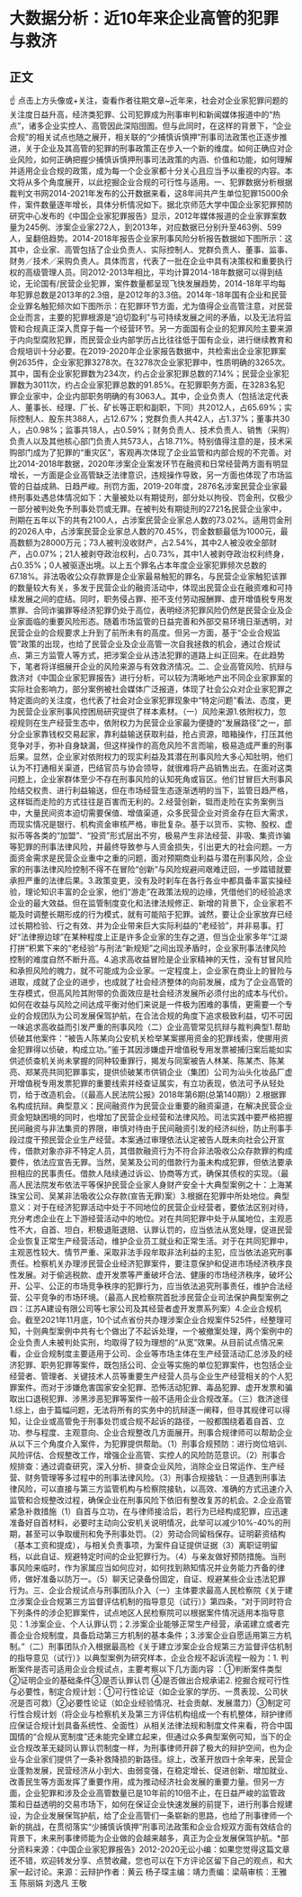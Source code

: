 # 大数据分析：近10年来企业高管的犯罪与救济
## 正文
☝ 点击上方头像或+关注，查看作者往期文章~近年来，社会对企业家犯罪问题的关注度日益升高，经济类犯罪、公司犯罪成为刑事审判和新闻媒体报道中的“热点”，诸多企业实控人、高管因此深陷囹圄。但与此同时，在这样的背景下，“企业合规”的相关试点也随之展开，相关联的“少捕慎诉慎押”刑事司法政策也正逐步推进，关于企业及其高管的犯罪的刑事政策正在步入一个新的维度。如何正确应对企业风险，如何正确把握少捕慎诉慎押刑事司法政策的内涵、价值和功能，如何理解并适用企业合规的政策，成为每一个企业家都十分关心且应当予以重视的内容。本文将从多个角度展开，以此挖掘企业合规的可行性与适用。一、犯罪数据分析根据裁判文书网2014-2021年发布的公开数据来看，这8年间共产生单位犯罪15000余件，案件数量逐年增长，具体分析情况如下。据北京师范大学中国企业家犯罪预防研究中心发布的《中国企业家犯罪报告》显示，2012年媒体报道的企业家罪案数量为245例、涉案企业家272人，到2013年，对应数据已分别升至463例、599人，呈翻倍趋势。2014-2018年报告企业家刑事风险分析报告数据如下图所示：这其中，企业家、高管包括了企业负责人、实际控制人、党群负责人、董事、监事、财务／技术／采购负责人。具体而言，代表了一批在企业中具有决策权和重要执行权的高级管理人员。同2012-2013年相比，平均计算2014-18年数据可以得到结论，无论国有/民营企业犯罪，案件数量都呈现飞快发展趋势，2014-18年平均每年犯罪总数是2013年的2.3倍，是2012年的3.3倍。2014年-18年国有企业和民营企业罪名触犯频次如下图所示：在犯罪环节方面，尤为值得企业高管注意，对民营企业而言，主要的犯罪根源是“迫切盈利”与可持续发展之间的矛盾，以及无法将监管和合规真正深入贯穿于每一个经营环节。另一方面国有企业的犯罪风险主要来源于内向型腐败犯罪，而民营企业内部学历占比往往低于国有企业，进行继续教育和合规培训十分必要。在2019-2020年企业家报告数据中，共检索出企业家犯罪案例2635件，企业家犯罪3278次。在3278次企业家犯罪中，性质明确的3265次。其中，国有企业家犯罪数为234次，约占企业家犯罪总数的7.14%；民营企业家犯罪数为3011次，约占企业家犯罪总数的91.85%。在犯罪职务方面，在3283名犯罪企业家中，企业内部职务明确的有3063人。其中，企业负责人（包括法定代表人、董事长、经理、厂长、矿长等正职和副职，下同）共2012人，占65.69%；实际控制人、股东共388人，占12.67%；党群负责人共42人，占1.37%；董事共30人，占0.98%；监事共18人，占0.59%；财务负责人、技术负责人、销售（采购）负责人以及其他核心部门负责人共573人，占18.71%。特别值得注意的是，技术采购部门成为了犯罪的“重灾区”，客观再次体现了企业监管和内部合规的不完善。对比2014-2018年数据，2020年涉案企业案发环节在融资和日常经营两方面有明显增长，一方面是企业高管缺乏法律意识，违规操作导致，另一方面也体现了市场监管的日益成熟、日趋严峻。刑罚方面，2019-20年度，2876名涉案民营企业家最终刑事处遇总体情况如下：大量被处以有期徒刑，部分处以拘役、罚金刑，仅极少一部分被判处免予刑事处罚或无罪。在被判处有期徒刑的2721名民营企业家中，刑期在五年以下的共有2100人，占涉案民营企业家总人数的73.02%。适用罚金刑的2026人中，占涉案民营企业家总人数的70.45%，罚金数额最低为1000元，最高数额为28000万元；73人被判没收财产，占2.54%，其中2人被没收全部财产，占0.07%；21人被剥夺政治权利，占0.73%，其中1人被剥夺政治权利终身，占0.35%；0人被驱逐出境。以上五个罪名占本年度企业家犯罪频次总数的67.18%。非法吸收公众存款罪是企业家最易触犯的罪名，与民营企业家触犯该罪的数量较大有关，多发于民营企业的融资活动中，体现出民营企业在融资难和可持续发展之间的症结。同时，职务侵占罪、拒不支付劳动报酬罪、虚开增值税专用发票罪、合同诈骗罪等经济犯罪仍处于高位，表明经济犯罪风险仍然是民营企业及企业家面临的重要风险形态。随着市场监管的日益完善和外部交易环境日渐透明，对民营企业的合规要求上升到了前所未有的高度。但另一方面，基于“企业合规监管”政策的出现，也给了民营企业及企业高管一次自我拯救的机会，通过合规试点、第三方监管人等方式，把涉案企业从违法犯罪的道路上纠正回来。在此趋势下，笔者将详细展开企业的风险来源与有效救济情况。二、企业高管风险、抗辩与救济对《中国企业家犯罪报告》进行分析，可以较为清晰地产出不同企业家罪案的实际社会影响力，部分案例被社会媒体广泛报道，体现了社会公众对企业家犯罪之特定面向的关注度，也代表了社会对企业家犯罪现象中“特定问题”看法、态度，更为民营企业家刑事风控困局研究提供了样本素材。（一）风险来源1.依附权力，忽视规则在生产经营生态中，依附权力为民营企业家最为便捷的“发展路径”之一，部分企业家靠钱权交易起家，靠利益输送获取利益，抢占资源，暗箱操作，打压其他竞争对手，弥补自身缺漏，但这样操作的高危风险不言而喻，极易造成严重的刑事后果。显然，企业家对依附权力的现实利益及其潜在刑事风险大多心知肚明，他们认为不打通相关渠道，巴结官员与协会领导，就很难将产品销售出去。在面对这类问题上，企业家群体至少不存在刑事风险的认知死角或盲区。他们甘冒巨大刑事风险结交权贵、进行利益输送，但在市场经营生态逐渐透明的当下，监管日趋严格，这样铤而走险的方式往往是百害而无利的。2.经营创新，铤而走险在实务案例当中，大量民间资本迫切需要保值、增值渠道，众多民营企业对资金存在巨大需求，而现实情况是银行、机构资金审核严格，审批复杂。基于以货币、实物、股权、虚拟币等各类的“加盟”、“投资”形式层出不穷，极易产生非法经营、非吸、集资诈骗等犯罪的刑事法律风险，并最终导致参与人资金损失，引出更大的社会问题。一方面资金需求是民营企业重中之重的问题，面对预期商业利益与潜在刑事风险，企业家的刑事法律风险控制不得不在冒险“创新”与风险规避间艰难迂回，一步踏错就要承担严重的法律后果。3.政策变更，没有及时刹车在各行各业中都具备丰富实操经验，理论知识丰富的企业家，他们“游走”在政策法规的边缘，凭借他们的经验追求企业的最大效益。但在监管制度变化和法律法规修正、新增的背景下，企业家若不能及时调整长期形成的行为模式，就有可能陷于犯罪。诚然，要让企业家放弃已经过长期检验、行之有效、并为企业带来巨大实际利益的“老经验”，并非易事。打好“法律擦边球”在某种程度上正是许多企业家的生存之道，但当企业家多年“江湖打拼”积累下来的“老经验”与刑法“新规矩”之间出现矛盾时，企业家刑事法律风险控制的难度自然不断升高。4.追求高收益冒险是企业家精神的天性，没有甘冒风险和承担风险的魄力，就不可能成为企业家。一定程度上，企业家在商业上的冒险与进取，成就了企业的进步，也成就了社会经济整体的向前发展，成为了企业高管的生存模式，但高风险其附带的负面效应是社会经济发展所必须付出的成本与代价。如何在收益与风险之间达成平衡对他们来说是一件极为困难的事情，更需要一个专业的合规团队为公司发展保驾护航，在合法合规的角度下追求极致利益，切不可因一味追求高收益而引发严重的刑事风险（二）企业高管常见抗辩与裁判典型1.帮助侦破其他案件：“被告人陈某向公安机关检举某案挪用资金的犯罪线索，使挪用资金犯罪得以侦破，构成立功。”鉴于其因涉嫌虚开增值税专用发票被捕归案后能如实供述侦查机关尚未掌握的同种较重罪行，揭发与同案被告人林某、陈某杰、陈某亮、郑某亮共同犯罪事实，提供侦破某市供销企业（集团）公司为汕头化妆品厂虚开增值税专用发票犯罪的重要线索并经查证属实，有立功表现，依法可予从轻处罚，给于改造机会。（《最高人民法院公报》2018年第6期(总第140期)）2.根据罪名构成抗辩。典型意义：民间融资作为民营企业重要的融资渠道，在解决民营企业资金短缺困境的同时，也增加了民营企业经营和法律风险。司法实践中要严格把握民间融资与非法集资的界限，审慎对待由于民间融资引发的经济纠纷，防止刑事手段过度干预民营企业生产经营。本案通过审理依法认定被告人既未向社会公开宣传，借款对象亦非不特定人员，其借款融资行为不符合非法吸收公众存款罪的构成要件，依法应宣告无罪。当然，吴某及公司的借款行为虽未构成犯罪，但依法要承担相应的民事责任。借款人陆续通过诉讼、协商等方式，确保其债权的实现。（最高人民法院发布依法平等保护民营企业家人身财产安全十大典型案例之十：上海某珠宝公司、吴某非法吸收公众存款(宣告无罪)案）3.根据在犯罪中所处地位。典型意义：对于在经济犯罪活动中处于不同地位的民营企业经营者，要依法区别对待，充分考虑企业在上下游经营活动中的地位。对在共同犯罪中处于从属地位，主观恶性不大，自首、坦白，积极退赃退赔、认罪认罚的，应当依法从宽处理，促进民营企业恢复正常生产经营活动，维护企业员工就业和正常生活。对于在共同犯罪中，主观恶性较大、情节严重、采取非法手段牟取非法利益的主犯，应当依法追究刑事责任。检察机关办理涉民营企业经济犯罪案件，要注意保护和促进市场经济秩序良性发展。对于偷逃税款、虚开发票等严重破坏合法、健康的市场经济秩序，破坏公开、公平、公正的市场竞争秩序的犯罪行为，应当依法追究刑事责任，维护合法经营、公平竞争的市场环境。（最高人民检察院首批涉民营企业司法保护典型案例之四：江苏A建设有限公司等七家公司及其经营者虚开发票系列案）4.企业合规机会。截至2021年11月底，10个试点省份共办理涉案企业合规案件525件，经整理可知，十则典型案例中共有七个做出了不起诉处理，一个被撤案处理，两个案例中的企业负责人未被判处实刑，均取得了较为理想的“从宽”效果。从目前试点情况来看，企业合规制度主要适用于公司、企业等市场主体在生产经营活动汇总涉及的经济犯罪、职务犯罪等案件，既包括公司、企业等实施的单位犯罪案件，也包括企业经营者、管理者、关键技术人员等重要生产经营人员与企业生产经营相关的个人犯罪案件。而对于涉嫌危害国家安全犯罪、恐怖活动犯罪、毒品犯罪、虚开发票和骗取出口退税犯罪、涉黑涉恶犯罪等案件一般不适用企业合规改革。（三）救济途径1.综上，由于篇幅问题，无法将所有的实务中的抗辩逐一阐释，但寻其规律可以得知，让企业或高管免于刑事处罚或合规不起诉的路径，一般都围绕着着自首、立功、参与程度、主观意向、企业合规整改几方面展开。刑事合规律师可以帮助企业从以下三个角度介入案件，为犯罪提供帮助。（1）刑事合规预防：进行岗位培训、风险评估、合规整改工作，增强企业高管、实控人的风险防范意识。（2）刑事合规排查：通过调查研究，深入分析、排查企业风险，消除企业日常运作、生产经营、财务管理等多过程中的刑事法律风险。（3）刑事合规接轨：一旦遇到刑事法律风险，可以直接与第三方监管机构与检察院接轨，以高效、准确的方式迅速介入监管和合规整改过程，确保企业在刑事风险下依旧有整改复苏的机会。2.企业高管紧急补救措施（1）自首与立功，在与律师接洽后，若行为已经构成犯罪，应迅速准备好自首材料，必要时主动向公安机关说明情况，此举可以减少10%-40%的刑期，甚至可以争取缓刑和免予刑事处罚。（2）劳动合同留档保存。证明薪资结构（基本工资和提成），与相关负责事项，为案件自证提供证据（3）离职证明留档，以此自证、规避特定时间的企业犯罪行为。（4）与亲友做好预防措施。当刑事风险来临时，作为家属应当如何应对，如何找到熟知情况并业务能力齐备的律师，做好准备以防万一。（5）聊天记录备份固定，自证、规避某些企业违法犯罪行为。三、企业合规试点与刑事团队介入（一）主体要求最高人民检察院《关于建立涉案企业合规第三方监督评估机制的指导意见（试行）》第四条，“对于同时符合下列条件的涉企犯罪案件，试点地区人民检察院可以根据案件情况适用本指导意见：1.涉案企业、个人认罪认罚；2.涉案企业能够正常生产经营，承诺建立或者完善企业合规制度，具备启动第三方机制的基本条件；3.涉案企业自愿适用第三方机制。”（二）刑事团队介入根据最高检《关于建立涉案企业合规第三方监督评估机制的指导意见（试行）》以典型案例为研究样本，企业合规不起诉流程一般为：1. 判断案件是否可适用企业合规试点，主要考察以下几方面内容 ：①判断案件类型 ②证明企业的基础条件③是否认罪认罚 ④是否做出合规承诺2. 挖掘合规可行性与必要性，制定合规计划：①可行性论证（如企业家的学历、一贯表现、公司状况是否可救）②必要性论证（如企业经验情况、社会贡献、发展潜力）③制定可行性合规计划（将企业与检察机关及第三方评估机构组成一个有机整体，辩护律师应保证合规计划具备系统性、全面性）从相关法律法规和制度文件来看，符合中国国情的“合规从宽制度”还未能完全建立起来，但通过众多典型案例可知，当下的企业合规改革无疑同认罪认罚制度一样，为刑事律师开辟了极大的辩护空间，也为企业与企业家们提供了一条补救降损的新路径。综上，改革开放四十余年来，民营企业蓬勃发展，民营经济从小到大、由弱变强，在稳定增长、促进创新、增加就业、改善民生等方面发挥了重要作用，成为推动经济社会发展的重要力量。但另一方面，企业犯罪和涉及企业高管数量已是10年前的10倍不止，在日益严峻的监管政策和日益透明的交易市场下，如何在保证企业快速发展的前提下，进行刑事合规建设，为企业发展保驾护航，给了企业高管们一条崭新的思路，也给了刑事律师一个新的挑战，在贯彻落实“少捕慎诉慎押”刑事司法政策和企业合规双方面有效结合的背景下，未来刑事律师能为企业做的会越来越多，真正为企业发展保驾护航。*部分资料来源：《中国企业家犯罪报告》2012-2020无讼小编：如果您觉得这篇文章还不错，欢迎转发分享、点赞收藏，您也可以在下方评论区留下自己的观点，和大家一起讨论。来源：云辩护作者：黄云 杨子琛主编：靖力责编：梁萌审核：王雅玉 陈丽娟 刘逸凡 王敬